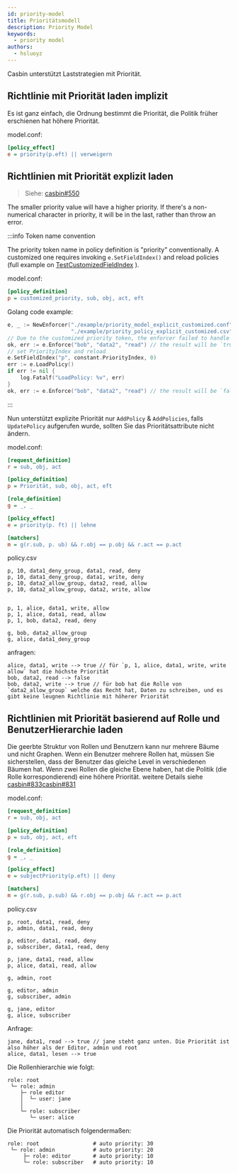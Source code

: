 ```yaml
---
id: priority-model
title: Prioritätsmodell
description: Priority Model
keywords:
  - priority model
authors:
  - hsluoyz
---
```


Casbin unterstützt Laststrategien mit Priorität.

## Richtlinie mit Priorität laden implizit

Es ist ganz einfach, die Ordnung bestimmt die Priorität, die Politik früher erschienen hat höhere Priorität.

model.conf:
```ini
[policy_effect]
e = priority(p.eft) || verweigern
```

## Richtlinien mit Priorität explizit laden

> Siehe: [casbin#550](https://github.com/casbin/casbin/issues/550)

The smaller priority value will have a higher priority. If there's a non-numerical character in priority, it will be in the last, rather than throw an error.

:::info Token name convention

The priority token name in policy definition is  "priority" conventionally. A customized one requires invoking `e.SetFieldIndex()` and reload policies (full example on [TestCustomizedFieldIndex](https://github.com/casbin/casbin/pull/1044) ).

model.conf:
```ini
[policy_definition]
p = customized_priority, sub, obj, act, eft
```

Golang code example:
```go
e, _ := NewEnforcer("./example/priority_model_explicit_customized.conf",
                    "./example/priority_policy_explicit_customized.csv")
// Due to the customized priority token, the enforcer failed to handle the priority.
ok, err := e.Enforce("bob", "data2", "read") // the result will be `true, nil`
// set PriorityIndex and reload
e.SetFieldIndex("p", constant.PriorityIndex, 0)
err := e.LoadPolicy()
if err != nil {
    log.Fatalf("LoadPolicy: %v", err)
}
ok, err := e.Enforce("bob", "data2", "read") // the result will be `false, nil`
```

:::

Nun unterstützt explizite Priorität nur `AddPolicy` & `AddPolicies`, falls `UpdatePolicy` aufgerufen wurde, sollten Sie das Prioritätsattribute nicht ändern.

model.conf:
```ini
[request_definition]
r = sub, obj, act

[policy_definition]
p = Priorität, sub, obj, act, eft

[role_definition]
g = _, _

[policy_effect]
e = priority(p. ft) || lehne

[matchers]
m = g(r.sub, p. ub) && r.obj == p.obj && r.act == p.act
```

policy.csv
```csv
p, 10, data1_deny_group, data1, read, deny
p, 10, data1_deny_group, data1, write, deny
p, 10, data2_allow_group, data2, read, allow
p, 10, data2_allow_group, data2, write, allow


p, 1, alice, data1, write, allow
p, 1, alice, data1, read, allow
p, 1, bob, data2, read, deny

g, bob, data2_allow_group
g, alice, data1_deny_group
```

anfragen:
```
alice, data1, write --> true // für `p, 1, alice, data1, write, write allow` hat die höchste Priorität
bob, data2, read --> false
bob, data2, write --> true // für bob hat die Rolle von `data2_allow_group` welche das Recht hat, Daten zu schreiben, und es gibt keine leugnen Richtlinie mit höherer Priorität 
```
## Richtlinien mit Priorität basierend auf Rolle und BenutzerHierarchie laden

Die geerbte Struktur von Rollen und Benutzern kann nur mehrere Bäume und nicht Graphen. Wenn ein Benutzer mehrere Rollen hat, müssen Sie sicherstellen, dass der Benutzer das gleiche Level in verschiedenen Bäumen hat. Wenn zwei Rollen die gleiche Ebene haben, hat die Politik (die Rolle korrespondierend) eine höhere Priorität. weitere Details siehe [casbin#833](https://github.com/casbin/casbin/pull/833)[casbin#831](https://github.com/casbin/casbin/issues/831)

model.conf:
```ini
[request_definition]
r = sub, obj, act

[policy_definition]
p = sub, obj, act, eft

[role_definition]
g = _, _

[policy_effect]
e = subjectPriority(p.eft) || deny

[matchers]
m = g(r.sub, p.sub) && r.obj == p.obj && r.act == p.act 
```

policy.csv
```csv
p, root, data1, read, deny
p, admin, data1, read, deny

p, editor, data1, read, deny
p, subscriber, data1, read, deny

p, jane, data1, read, allow
p, alice, data1, read, allow

g, admin, root

g, editor, admin
g, subscriber, admin

g, jane, editor
g, alice, subscriber 
```

Anfrage:
```
jane, data1, read --> true // jane steht ganz unten. Die Priorität ist also höher als der Editor, admin und root
alice, data1, lesen --> true
```

 Die Rollenhierarchie wie folgt:
```
role: root
 └─ role: admin
    ├─ role editor
    │  └─ user: jane
    │
    └─ role: subscriber
       └─ user: alice
```

Die Priorität automatisch folgendermaßen:

```
role: root                 # auto priority: 30
 └─ role: admin            # auto priority: 20
     ├─ role: editor       # auto priority: 10
     └─ role: subscriber   # auto priority: 10
```
